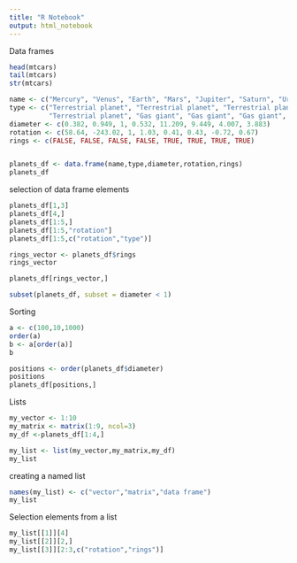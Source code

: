 ```yaml
---
title: "R Notebook"
output: html_notebook
---
```


Data frames
```r
head(mtcars)
tail(mtcars)
str(mtcars)
```
```r

name <- c("Mercury", "Venus", "Earth", "Mars", "Jupiter", "Saturn", "Uranus", "Neptune")
type <- c("Terrestrial planet", "Terrestrial planet", "Terrestrial planet", 
          "Terrestrial planet", "Gas giant", "Gas giant", "Gas giant", "Gas giant")
diameter <- c(0.382, 0.949, 1, 0.532, 11.209, 9.449, 4.007, 3.883)
rotation <- c(58.64, -243.02, 1, 1.03, 0.41, 0.43, -0.72, 0.67)
rings <- c(FALSE, FALSE, FALSE, FALSE, TRUE, TRUE, TRUE, TRUE)


planets_df <- data.frame(name,type,diameter,rotation,rings)
planets_df
```

selection of data frame elements
```r
planets_df[1,3]
planets_df[4,]
planets_df[1:5,]
planets_df[1:5,"rotation"]
planets_df[1:5,c("rotation","type")]

rings_vector <- planets_df$rings
rings_vector

planets_df[rings_vector,]

subset(planets_df, subset = diameter < 1)

```

Sorting
```r

a <- c(100,10,1000)
order(a)
b <- a[order(a)]
b

positions <- order(planets_df$diameter)
positions
planets_df[positions,]
```
Lists
```r
my_vector <- 1:10
my_matrix <- matrix(1:9, ncol=3)
my_df <-planets_df[1:4,]

my_list <- list(my_vector,my_matrix,my_df)
my_list
```
creating a named list
```r
names(my_list) <- c("vector","matrix","data frame")
my_list
```
Selection elements from a list
```r
my_list[[1]][4]
my_list[[2]][2,]
my_list[[3]][2:3,c("rotation","rings")]
```







